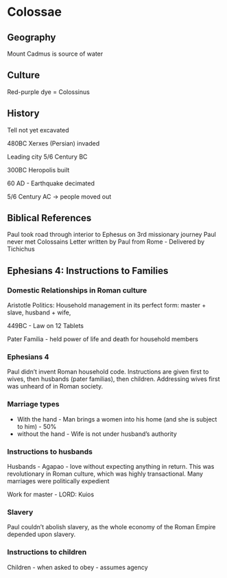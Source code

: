 # Colossae

## Geography

Mount Cadmus is source of water

## Culture

Red-purple dye =  Colossinus

## History

Tell not yet excavated

480BC Xerxes (Persian) invaded

Leading city 5/6 Century BC

300BC Heropolis built

60 AD - Earthquake decimated

5/6 Century AC -> people moved out

## Biblical References
Paul took road through interior to Ephesus on 3rd missionary journey
Paul never met Colossains
Letter written by Paul from Rome - Delivered by Tichichus

## Ephesians 4: Instructions to Families

### Domestic Relationships in Roman culture

Aristotle Politics: Household management in its perfect form: master + slave, husband + wife, 

449BC - Law on 12 Tablets

Pater Familia - held power of life and death for household members

### Ephesians 4

Paul didn't invent Roman household code. Instructions are given first to wives, then husbands (pater familias), then children.  Addressing wives first was unheard of in Roman society.

### Marriage types

- With the hand - Man brings a women into his home (and she is subject to him) - 50%
- without the hand - Wife is not under husband's authority

### Instructions to husbands

Husbands - Agapao - love without expecting anything in return. This was revolutionary in Roman culture, which was highly transactional. Many marriages were politically expedient

Work for master - LORD: Kuios

### Slavery 

Paul couldn't abolish slavery, as the whole economy of the Roman Empire depended upon slavery.

### Instructions to children

Children - when asked to obey - assumes agency
